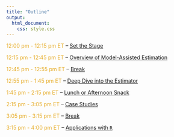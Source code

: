 ```yaml
---
title: "Outline"
output: 
  html_document:
    css: style.css
---
```



<span style="color: #E6AC27;">12:00 pm - 12:15 pm ET</span> -- [Set the Stage](https://mcconvil.github.io/fia_workshop_2021/stage.html)

<span style="color: #E6AC27;">12:15 pm - 12:45 pm ET</span> -- [Overview of Model-Assisted Estimation](https://mcconvil.github.io/fia_workshop_2021/data_setup.html)

<span style="color: #E6AC27;">12:45 pm - 12:55 pm ET</span> -- [Break](https://www.theguardian.com/society/video/2020/apr/24/five-easy-stretches-to-keep-you-going-when-working-from-home-video)

<span style="color: #E6AC27;">12:55 pm - 1:45 pm ET</span> -- [Deep Dive into the Estimator](https://mcconvil.github.io/fia_workshop_2021/estimator_deep_dive.html)

<span style="color: #E6AC27;">1:45 pm - 2:15 pm ET</span> -- [Lunch or Afternoon Snack](https://www.theguardian.com/food/2021/apr/17/yotam-ottolenghi-15-minute-lunches-recipes)

<span style="color: #E6AC27;">2:15 pm - 3:05 pm ET</span> -- [Case Studies](https://mcconvil.github.io/fia_workshop_2021/case_studies.html)

<span style="color: #E6AC27;">3:05 pm - 3:15 pm ET</span> -- [Break](https://www.psychologytoday.com/us/blog/how-be-yourself/202006/7-strategies-maximize-break-while-working-home)

<span style="color: #E6AC27;">3:15 pm - 4:00 pm ET</span> -- [Applications with `R`](https://mcconvil.github.io/fia_workshop_2021/mase_R.html)
